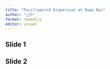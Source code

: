 ```yaml
---
title: "Pocilloporid Dispersion at Rapa Nui"
author: "jjh"
format: revealjs
editor: visual
---
```


## Slide 1

## Slide 2